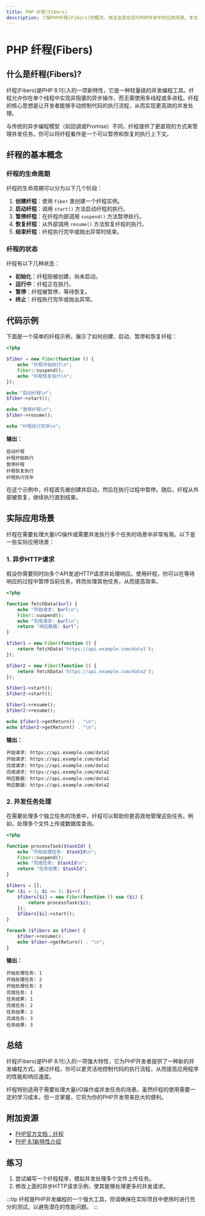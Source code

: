 ```yaml
---
title: PHP 纤程(Fibers)
description: 了解PHP纤程(Fibers)的概念、用法及其在现代PHP开发中的应用场景。本文适合初学者，包含代码示例和实际案例。
---
```


# PHP 纤程(Fibers)

## 什么是纤程(Fibers)?

纤程(Fibers)是PHP 8.1引入的一项新特性，它是一种轻量级的并发编程工具。纤程允许你在单个线程中实现非阻塞的异步操作，而无需使用多线程或多进程。纤程的核心思想是让开发者能够手动控制代码的执行流程，从而实现更高效的并发处理。

与传统的异步编程模型（如回调或Promise）不同，纤程提供了更直观的方式来管理并发任务。你可以将纤程看作是一个可以暂停和恢复的执行上下文。

## 纤程的基本概念

### 纤程的生命周期

纤程的生命周期可以分为以下几个阶段：

1. **创建纤程**：使用 `Fiber` 类创建一个纤程实例。
2. **启动纤程**：调用 `start()` 方法启动纤程的执行。
3. **暂停纤程**：在纤程内部调用 `suspend()` 方法暂停执行。
4. **恢复纤程**：从外部调用 `resume()` 方法恢复纤程的执行。
5. **结束纤程**：纤程执行完毕或抛出异常时结束。

### 纤程的状态

纤程有以下几种状态：

- **初始化**：纤程刚被创建，尚未启动。
- **运行中**：纤程正在执行。
- **暂停**：纤程被暂停，等待恢复。
- **终止**：纤程执行完毕或抛出异常。

## 代码示例

下面是一个简单的纤程示例，展示了如何创建、启动、暂停和恢复纤程：

```php
<?php

$fiber = new Fiber(function () {
    echo "纤程开始执行\n";
    Fiber::suspend();
    echo "纤程恢复执行\n";
});

echo "启动纤程\n";
$fiber->start();

echo "暂停纤程\n";
$fiber->resume();

echo "纤程执行完毕\n";
```

**输出：**

```
启动纤程
纤程开始执行
暂停纤程
纤程恢复执行
纤程执行完毕
```

在这个示例中，纤程首先被创建并启动，然后在执行过程中暂停。随后，纤程从外部被恢复，继续执行直到结束。

## 实际应用场景

纤程在需要处理大量I/O操作或需要并发执行多个任务的场景中非常有用。以下是一些实际应用场景：

### 1. 异步HTTP请求

假设你需要同时向多个API发送HTTP请求并处理响应。使用纤程，你可以在等待响应的过程中暂停当前任务，转而处理其他任务，从而提高效率。

```php
<?php

function fetchData($url) {
    echo "开始请求: $url\n";
    Fiber::suspend();
    echo "完成请求: $url\n";
    return "响应数据: $url";
}

$fiber1 = new Fiber(function () {
    return fetchData('https://api.example.com/data1');
});

$fiber2 = new Fiber(function () {
    return fetchData('https://api.example.com/data2');
});

$fiber1->start();
$fiber2->start();

$fiber1->resume();
$fiber2->resume();

echo $fiber1->getReturn() . "\n";
echo $fiber2->getReturn() . "\n";
```

**输出：**

```
开始请求: https://api.example.com/data1
开始请求: https://api.example.com/data2
完成请求: https://api.example.com/data1
完成请求: https://api.example.com/data2
响应数据: https://api.example.com/data1
响应数据: https://api.example.com/data2
```

### 2. 并发任务处理

在需要处理多个独立任务的场景中，纤程可以帮助你更高效地管理这些任务。例如，处理多个文件上传或数据库查询。

```php
<?php

function processTask($taskId) {
    echo "开始处理任务: $taskId\n";
    Fiber::suspend();
    echo "完成任务: $taskId\n";
    return "任务结果: $taskId";
}

$fibers = [];
for ($i = 1; $i <= 3; $i++) {
    $fibers[$i] = new Fiber(function () use ($i) {
        return processTask($i);
    });
    $fibers[$i]->start();
}

foreach ($fibers as $fiber) {
    $fiber->resume();
    echo $fiber->getReturn() . "\n";
}
```

**输出：**

```
开始处理任务: 1
开始处理任务: 2
开始处理任务: 3
完成任务: 1
任务结果: 1
完成任务: 2
任务结果: 2
完成任务: 3
任务结果: 3
```

## 总结

纤程(Fibers)是PHP 8.1引入的一项强大特性，它为PHP开发者提供了一种新的并发编程方式。通过纤程，你可以更灵活地控制代码的执行流程，从而提高应用程序的性能和响应速度。

纤程特别适用于需要处理大量I/O操作或并发任务的场景。虽然纤程的使用需要一定的学习成本，但一旦掌握，它将为你的PHP开发带来巨大的便利。

## 附加资源

- [PHP官方文档：纤程](https://www.php.net/manual/zh/language.fibers.php)
- [PHP 8.1新特性介绍](https://www.php.net/releases/8.1/en.php)

## 练习

1. 尝试编写一个纤程程序，模拟并发处理多个文件上传任务。
2. 修改上面的异步HTTP请求示例，使其能够处理更多的并发请求。

:::tip
纤程是PHP并发编程的一个强大工具，但请确保在实际项目中使用时进行充分的测试，以避免潜在的性能问题。
:::